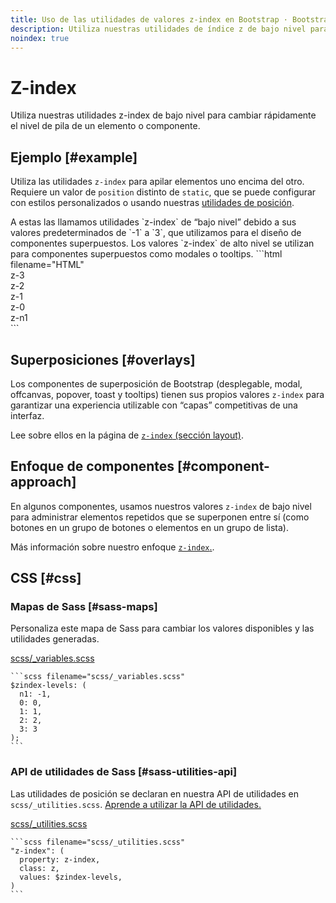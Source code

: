 ```yaml
---
title: Uso de las utilidades de valores z-index en Bootstrap · Bootstrap en Español v5.3
description: Utiliza nuestras utilidades de índice z de bajo nivel para cambiar rápidamente el nivel de pila de un elemento o componente.
noindex: true
---
```


# Z-index

Utiliza nuestras utilidades z-index de bajo nivel para cambiar rápidamente el nivel de pila de un elemento o componente.

<MainBanner />

Ejemplo [#example]
-------------------

Utiliza las utilidades `z-index` para apilar elementos uno encima del otro. Requiere un valor de `position` distinto de `static`, que se puede configurar con estilos personalizados o usando nuestras [utilidades de posición](/bootstrap/5.3/utilities/position).

<Callout type="info" emoji="">
A estas las llamamos utilidades `z-index` de “bajo nivel” debido a sus valores predeterminados de `-1` a `3`, que utilizamos para el diseño de componentes superpuestos. Los valores `z-index` de alto nivel se utilizan para componentes superpuestos como modales o tooltips.
</Callout>

<DemoIframe path="/demos/bootstrap/5.3/utilities/z-index/example.html">
    ```html filename="HTML"
    <div class="z-3 position-absolute p-5 rounded-3"><span>z-3</span></div>
    <div class="z-2 position-absolute p-5 rounded-3"><span>z-2</span></div>
    <div class="z-1 position-absolute p-5 rounded-3"><span>z-1</span></div>
    <div class="z-0 position-absolute p-5 rounded-3"><span>z-0</span></div>
    <div class="z-n1 position-absolute p-5 rounded-3"><span>z-n1</span></div>
    ```
</DemoIframe>

Superposiciones [#overlays]
----------------------------

Los componentes de superposición de Bootstrap (desplegable, modal, offcanvas, popover, toast y tooltips) tienen sus propios valores `z-index` para garantizar una experiencia utilizable con “capas” competitivas de una interfaz.

Lee sobre ellos en la página de [`z-index` (sección layout)](/bootstrap/5.3/layout/z-index).

Enfoque de componentes [#component-approach]
---------------------------------------------

En algunos componentes, usamos nuestros valores `z-index` de bajo nivel para administrar elementos repetidos que se superponen entre sí (como botones en un grupo de botones o elementos en un grupo de lista).

Más información sobre nuestro enfoque [`z-index`.](/bootstrap/5.3/extend/approach/#z-index-scales).

CSS [#css]
-----------

### Mapas de Sass [#sass-maps]

Personaliza este mapa de Sass para cambiar los valores disponibles y las utilidades generadas.

[scss/_variables.scss](https://github.com/twbs/bootstrap/blob/v5.3.2/scss/_variables.scss)

    ```scss filename="scss/_variables.scss"
    $zindex-levels: (
      n1: -1,
      0: 0,
      1: 1,
      2: 2,
      3: 3
    );
    ```

### API de utilidades de Sass [#sass-utilities-api]

Las utilidades de posición se declaran en nuestra API de utilidades en `scss/_utilities.scss`. [Aprende a utilizar la API de utilidades.](/bootstrap/5.3/utilities/api/#using-the-api)

[scss/_utilities.scss](https://github.com/twbs/bootstrap/blob/v5.3.2/scss/_utilities.scss)

    ```scss filename="scss/_utilities.scss"
    "z-index": (
      property: z-index,
      class: z,
      values: $zindex-levels,
    )
    ```

<ContentSuggestion />
